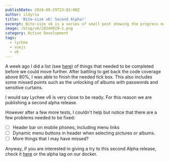 ```yaml
---
publishDate: 2024-09-29T23:02:00Z
author: ildyria
title: 'Bite-size v6: Second Alpha!'
excerpt: Bite-size v6 is a series of small post showing the progress made on the development of the future version of Lychee.
image: /blog/v6/20240929-1.png
category: Active Development
tags:
  - lychee
  - vuejs
  - v6
---
```

A week ago I did a list (see [here](/2024-09-23-v6-multiple)) of things that needed to be completed before we could move further. After battling to get back the code coverage above 80%, I was able to finish the needed tick box. This also includes some missed points such as the unlocking of albums with passwords and sensitive curtains.

I would say Lychee v6 is very close to be ready. For this reason we are publishing a second alpha release.

However after a few more tests, I couldn't help but notice that there are a few problems needed to be fixed:

- [ ] Header bar on mobile phones, including menu links
- [ ] Dynamic menu buttons in header when selecting pictures or albums.
- [ ] More things that I may have missed? 
  
Anyway, if you are interested in giving a try to this second Alpha release, check it [here](https://github.com/LycheeOrg/Lychee/releases/tag/v6.0.0-alpha3) or the alpha tag on our docker.